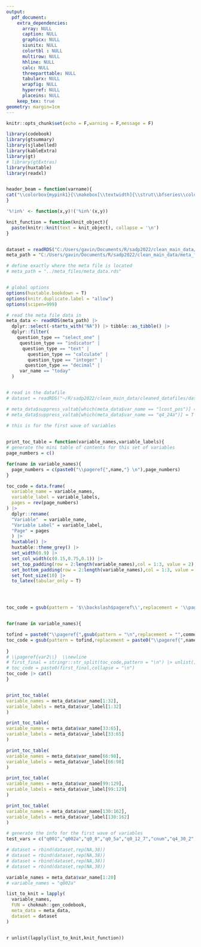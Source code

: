 ```yaml
---
output:
  pdf_document:
    extra_dependencies: 
      array: NULL
      caption: NULL
      graphicx: NULL
      siunitx: NULL
      colortbl : NULL
      multirow: NULL
      hhline: NULL
      calc: NULL
      threeparttable: NULL
      tabularx: NULL
      wrapfig: NULL
      hyperref: NULL
      placeins: NULL
    keep_tex: true
geometry: margin=1cm
---
```


```r
knitr::opts_chunk$set(echo = F,warning = F,message = F)
```

```{=latex}

\definecolor{mypink1}{RGB}{202, 200, 72}
\setlength{\footskip}{-1pt}
\definecolor{titlecolor}{RGB}{86,193,166}
\colorlet{shadecolor}{gray!40}

```

```{=latex}

\newgeometry{left=2.5cm, right=2cm,bottom = 3cm}

\begin{titlepage} % Suppresses displaying the page number on the title page and the subsequent page counts as page 1


	
	%------------------------------------------------
	%	Grey title box
	%------------------------------------------------
	
	\colorbox{titlecolor}{
		\parbox[t]{0.93\textwidth}{ % Outer full width box
			\parbox[t]{0.91\textwidth}{ % Inner box for inner right text margin
				\raggedleft % Right align the text
				\fontsize{50pt}{80pt}\selectfont % Title font size, the first argument is the font size and the second is the line spacing, adjust depending on title length
				\vspace{0.7cm} % Space between the start of the title and the top of the grey box
				
				Study Title\\
				and\\
				Information\\
			 \vspace{4cm}
			
				Codebook for dataset\\
				
				\vspace{0.7cm} % Space between the end of the title and the bottom of the grey box
			}
		}
	}
	
	\vfill % Space between the title box and author information
	
	%------------------------------------------------
	%	Author name and information
	%------------------------------------------------
	
	\parbox[t]{0.93\textwidth}{ % Box to inset this section slightly
		\raggedleft % Right align the text
		\Large % Increase the font size
		{\Large B.J. Blazkowicz}\\[4pt] % Extra space after name
		Department Name\\
		Institution Name\\[4pt] % Extra space before URL
		\texttt{LaTeXTemplates.com}\\
		
		\hfill\rule{0.2\linewidth}{1pt}% Horizontal line, first argument width, second thickness
	}
	
\end{titlepage}

\restoregeometry
\setlength{\footskip}{-1pt}

```




```r

library(codebook)
library(gtsummary)
library(sjlabelled)
library(kableExtra)
library(gt)
# library(gtExtras)
library(huxtable)
library(readxl)


header_beam = function(varname){
cat("\\colorbox{mypink1}{\\makebox[\\textwidth]{\\strut\\bfseries\\color{black} ",varname,"}}")
}

'%!in%' <- function(x,y)!('%in%'(x,y))

knit_function = function(knit_object){
  paste(knitr::knit(text = knit_object), collapse = '\n')
}


dataset = readRDS("C:/Users/gavin/Documents/R/sadp2022/clean_main_data/cleaned_datafiles/dataset.rds")
meta_path = "C:/Users/gavin/Documents/R/sadp2022/clean_main_data/meta_files/meta_data.rds"

# define exactly where the meta file is located 
# meta_path = "../meta_files/meta_data.rds"


# global options 
options(huxtable.bookdown = T)
options(knitr.duplicate.label = "allow")
options(scipen=999)

```



```r

# read the meta file data in 
meta_data <- readRDS(meta_path) |>
  dplyr::select(-starts_with("NA")) |> tibble::as_tibble() |>
  dplyr::filter(
    question_type == "select_one" |
     question_type == "indicator" |
      question_type == "text" |
        question_type == "calculate" |
        question_type == "integer" |
       question_type == "decimal" |
     var_name == "today"
  )


# read in the datafile
# dataset = readRDS("~/R/sadp2022/clean_main_data/cleaned_datafiles/dataset.rds")

# meta_data$suppress_valtab[which(meta_data$var_name == "lcost_pos")] = T
# meta_data$suppress_valtab[which(meta_data$var_name == "q4_24a")] = T

```







\newgeometry{left=2.5cm, right=2cm,bottom = 3cm}

```r
# this is for the first wave of variables

  
print_toc_table = function(variable_names,variable_labels){
# generate the mini table of contents for this set of variables 
page_numbers = c()

for(name in variable_names){
  page_numbers = c(paste0("\\pageref{",name,"} \n"),page_numbers)
}

toc_code = data.frame(
  variable_name = variable_names,
  variable_label = variable_labels,
  pages = rev(page_numbers)
) |>
  dplyr::rename(
  "Variable"  = variable_name,
  "Variable Label" = variable_label,
  "Page" = pages
  ) |> 
  huxtable() |>
  huxtable::theme_grey() |> 
  set_width(0.9) |>
  set_col_width(c(0.15,0.75,0.1)) |> 
  set_top_padding(row = 2:length(variable_names),col = 1:3, value = 2) |> 
  set_bottom_padding(row = 2:length(variable_names),col = 1:3, value = 2) |>
  set_font_size(10) |> 
  to_latex(tabular_only = T) 




toc_code = gsub(pattern = '$\\backslash$pageref\\',replacement = '\\pageref',toc_code,fixed = T)


for(name in variable_names){

tofind = paste0("\\pageref{",gsub(pattern = "\n",replacement = "",commonmark::markdown_latex(name)),"\\}  \\newline")
toc_code = gsub(pattern = tofind,replacement = paste0("\\pageref{",name,"}"),toc_code,fixed = T)
    
}
# \\pageref{var2\\}  \\newline
# first_final = stringr::str_split(toc_code,pattern = "\n") |> unlist()
# toc_code = paste0(first_final,collapse = "\n")
toc_code |> cat()
}



```


```r
print_toc_table(
variable_names = meta_data$var_name[1:32],
variable_labels = meta_data$var_label[1:32]
)

```



```r

print_toc_table(
variable_names = meta_data$var_name[33:65],
variable_labels = meta_data$var_label[33:65]
)


```

```r

print_toc_table(
variable_names = meta_data$var_name[66:98],
variable_labels = meta_data$var_label[66:98]
)


```

```r

print_toc_table(
variable_names = meta_data$var_name[99:129],
variable_labels = meta_data$var_label[99:129]
)


```

```r

print_toc_table(
variable_names = meta_data$var_name[130:162],
variable_labels = meta_data$var_label[130:162]
)


```

\restoregeometry
\setlength{\footskip}{-1cm}

\newpage


```r

# generate the info for the first wave of variables
test_vars = c("q001","q002a","q0_0","q0_5a","q0_12_7","cnum","q4_30_2","q4_33","today")

# dataset = rbind(dataset,rep(NA,38))
# dataset = rbind(dataset,rep(NA,38))
# dataset = rbind(dataset,rep(NA,38))
# dataset = rbind(dataset,rep(NA,38))

variable_names = meta_data$var_name[1:20]
# variable_names = "q002a"

list_to_knit = lapply(
  variable_names,
  FUN = chokmah::gen_codebook,
  meta_data = meta_data,
  dataset = dataset
)



```

`r unlist(lapply(list_to_knit,knit_function))`


